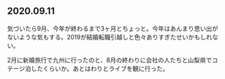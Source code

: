 ## 2020.09.11

気づいたら9月、今年が終わるまで3ヶ月とちょっと。今年はあんまり思い出がないような気もする。2019が結婚転職引越しと色々ありすぎたせいかもしれない。

2月に新婚旅行で九州に行ったのと、8月の終わりに会社の人たちと山梨県でコテージ泊したくらいか。あとはわりとライブを観に行った。
